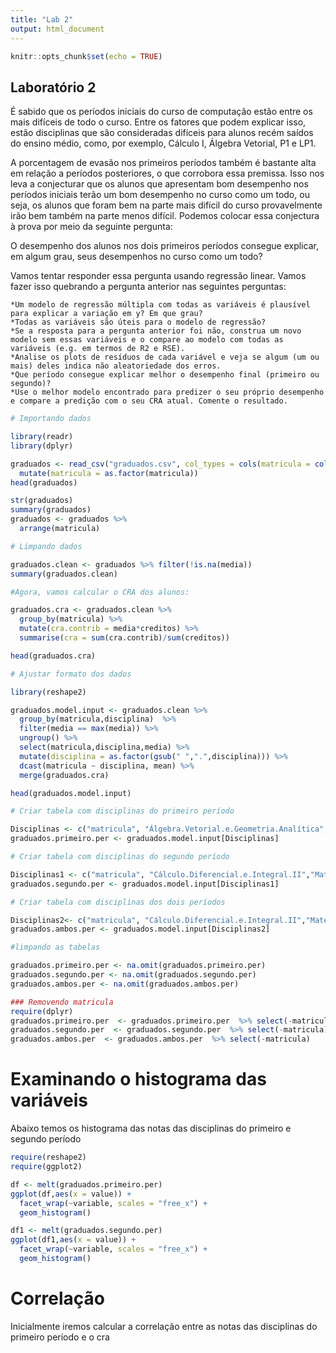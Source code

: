 ```yaml
---
title: "Lab 2"
output: html_document
---
```


```r
knitr::opts_chunk$set(echo = TRUE)
```

## Laboratório 2

É sabido que os períodos iniciais do curso de computação estão entre os mais difíceis de todo o curso. Entre os fatores que podem explicar isso, estão disciplinas que são consideradas difíceis para alunos recém saídos do ensino médio, como, por exemplo, Cálculo I, Álgebra Vetorial, P1 e LP1.

A porcentagem de evasão nos primeiros períodos também é bastante alta em relação a períodos posteriores, o que corrobora essa premissa. Isso nos leva a conjecturar que os alunos que apresentam bom desempenho nos períodos iniciais terão um bom desempenho no curso como um todo, ou seja, os alunos que foram bem na parte mais difícil do curso provavelmente irão bem também na parte menos difícil. Podemos colocar essa conjectura à prova por meio da seguinte pergunta:

O desempenho dos alunos nos dois primeiros períodos consegue explicar, em algum grau, seus desempenhos no curso como um todo?

Vamos tentar responder essa pergunta usando regressão linear. Vamos fazer isso quebrando a pergunta anterior nas seguintes perguntas:
  
    *Um modelo de regressão múltipla com todas as variáveis é plausível para explicar a variação em y? Em que grau?
    *Todas as variáveis são úteis para o modelo de regressão?
    *Se a resposta para a pergunta anterior foi não, construa um novo modelo sem essas variáveis e o compare ao modelo com todas as variáveis (e.g. em termos de R2 e RSE).
    *Analise os plots de resíduos de cada variável e veja se algum (um ou mais) deles indica não aleatoriedade dos erros.
    *Que período consegue explicar melhor o desempenho final (primeiro ou segundo)?
    *Use o melhor modelo encontrado para predizer o seu próprio desempenho e compare a predição com o seu CRA atual. Comente o resultado.


```r
# Importando dados

library(readr)
library(dplyr)

graduados <- read_csv("graduados.csv", col_types = cols(matricula = col_character())) %>%
  mutate(matricula = as.factor(matricula))
head(graduados)

str(graduados)
summary(graduados)
graduados <- graduados %>%
  arrange(matricula)

# Limpando dados

graduados.clean <- graduados %>% filter(!is.na(media))
summary(graduados.clean)

#Agora, vamos calcular o CRA dos alunos:

graduados.cra <- graduados.clean %>%
  group_by(matricula) %>%
  mutate(cra.contrib = media*creditos) %>%
  summarise(cra = sum(cra.contrib)/sum(creditos))

head(graduados.cra)

# Ajustar formato dos dados

library(reshape2)

graduados.model.input <- graduados.clean %>%
  group_by(matricula,disciplina)  %>%
  filter(media == max(media)) %>%
  ungroup() %>%
  select(matricula,disciplina,media) %>%
  mutate(disciplina = as.factor(gsub(" ",".",disciplina))) %>%
  dcast(matricula ~ disciplina, mean) %>%
  merge(graduados.cra)

head(graduados.model.input)

# Criar tabela com disciplinas do primeiro período

Disciplinas <- c("matricula", "Álgebra.Vetorial.e.Geometria.Analítica","Cálculo.Diferencial.e.Integral.I","Introdução.à.Computação","Laboratório.de.Programação.I","Leitura.e.Produção.de.Textos","Programação.I", "cra")
graduados.primeiro.per <- graduados.model.input[Disciplinas]

# Criar tabela com disciplinas do segundo período

Disciplinas1 <- c("matricula", "Cálculo.Diferencial.e.Integral.II","Matemática.Discreta","Programação.II","Teoria.dos.Grafos","Fundamentos.de.Física.Clássica","Laboratório.de.Programação.II", "cra")
graduados.segundo.per <- graduados.model.input[Disciplinas1]

# Criar tabela com disciplinas dos dois períodos

Disciplinas2<- c("matricula", "Cálculo.Diferencial.e.Integral.II","Matemática.Discreta","Programação.II","Teoria.dos.Grafos","Fundamentos.de.Física.Clássica","Laboratório.de.Programação.II", "Álgebra.Vetorial.e.Geometria.Analítica","Cálculo.Diferencial.e.Integral.I","Introdução.à.Computação","Laboratório.de.Programação.I","Leitura.e.Produção.de.Textos","Programação.I", "cra")
graduados.ambos.per <- graduados.model.input[Disciplinas2]

#limpando as tabelas

graduados.primeiro.per <- na.omit(graduados.primeiro.per)
graduados.segundo.per <- na.omit(graduados.segundo.per)
graduados.ambos.per <- na.omit(graduados.ambos.per)

### Removendo matricula
require(dplyr)
graduados.primeiro.per  <- graduados.primeiro.per  %>% select(-matricula)
graduados.segundo.per  <- graduados.segundo.per  %>% select(-matricula)
graduados.ambos.per  <- graduados.ambos.per  %>% select(-matricula)

```

# Examinando o histograma das variáveis

Abaixo temos os histograma das notas das disciplinas do primeiro e segundo período

```r
require(reshape2)
require(ggplot2)

df <- melt(graduados.primeiro.per)
ggplot(df,aes(x = value)) +
  facet_wrap(~variable, scales = "free_x") +
  geom_histogram()

df1 <- melt(graduados.segundo.per)
ggplot(df1,aes(x = value)) +
  facet_wrap(~variable, scales = "free_x") +
  geom_histogram()

```

# Correlação

Inicialmente iremos calcular a correlação entre as notas das disciplinas do primeiro período e o cra 

